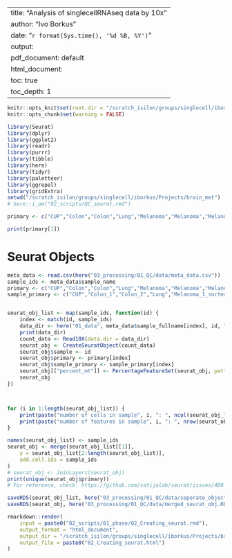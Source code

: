
---
title: "Analysis of singlecellRNAseq data by 10x"
author: "Ivo Borkus"
date: "`r format(Sys.time(), '%d %B, %Y')`"
output:  
  pdf_document: default
  html_document:
    toc: true
    toc_depth: 1
---
```r
knitr::opts_knit$set(root.dir = "/scratch_isilon/groups/singlecell/iborkus/Projects/brain_met") # nolint
knitr::opts_chunk$set(warning = FALSE)
```


```R
library(Seurat)
library(dplyr)
library(ggplot2)
library(readr)
library(purrr)
library(tibble)
library(here)
library(tidyr)
library(paletteer)
library(ggrepel)
library(gridExtra)
setwd("/scratch_isilon/groups/singlecell/iborkus/Projects/brain_met")
# here::i_am("02_scripts/QC_seurat.rmd")
```



```R
primary <- c("CUP","Colon","Colon","Lung","Melanoma","Melanoma","Melanoma","Melanoma")

print(primary[1])
```
# Seurat Objects
```R
meta_data <- read.csv(here("03_processing/01_QC/data/meta_data.csv"))
sample_ids <- meta_data$sample_name
primary <- c("CUP","Colon","Colon","Lung","Melanoma","Melanoma","Melanoma","Melanoma")
sample_primary <- c("CUP","Colon_1","Colon_2","Lung","Melanoma_1_sorted","Melanoma_2_sorted","Melanoma_2_unsorted","Melanoma_3_unsorted")


seurat_obj_list <- map(sample_ids, function(id) {
    index <- match(id, sample_ids)
    data_dir <- here("01_data", meta_data$sample_fullname[index], id, "outs/per_sample_outs", id, "count/sample_filtered_feature_bc_matrix")
    print(data_dir)
    count_data <- Read10X(data.dir = data_dir)
    seurat_obj <- CreateSeuratObject(count_data)
    seurat_obj$sample <- id
    seurat_obj$primary <- primary[index]
    seurat_obj$sample_primary <- sample_primary[index]
    seurat_obj[["percent_mt"]] <- PercentageFeatureSet(seurat_obj, pattern = "^MT-")
    seurat_obj
})



for (i in 1:length(seurat_obj_list)) {
    print(paste("number of cells in sample", i, ": ", ncol(seurat_obj_list[[i]])))
    print(paste("number of features in sample", i, ": ", nrow(seurat_obj_list[[i]])))
}

names(seurat_obj_list) <- sample_ids
seurat_obj <- merge(seurat_obj_list[[1]],
    y = seurat_obj_list[2:length(seurat_obj_list)],
    add.cell.ids = sample_ids
)
# seurat_obj <- JoinLayers(seurat_obj)
print(unique(seurat_obj$primary))
# For reference, check: https://github.com/satijalab/seurat/issues/480
```


```R
saveRDS(seurat_obj_list, here("03_processing/01_QC/data/seperate_objects.RDS"))
saveRDS(seurat_obj, here("03_processing/01_QC/data/merged_seurat_obj.RDS"))
```

```R
rmarkdown::render(
    input = paste0("02_scripts/01_phase/02_Creating_seurat.rmd"),
    output_format = "html_document",
    output_dir = "/scratch_isilon/groups/singlecell/iborkus/Projects/brain_met/02_scripts/knits",
    output_file = paste0("02_Creating_seurat.html")
)



```